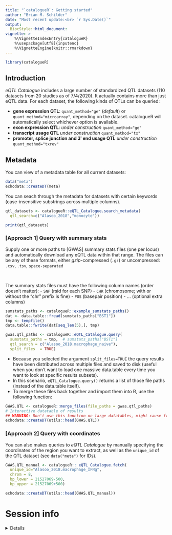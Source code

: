 ```yaml
---
title: "`catalogueR`: Getting started" 
author: "Brian M. Schilder"
date: "Most recent update:<br> `r Sys.Date()`"
output:
  BiocStyle::html_document:
vignette: >
    %\VignetteIndexEntry{catalogueR} 
    %\usepackage[utf8]{inputenc}
    %\VignetteEngine{knitr::rmarkdown}
---
```

 
```r
library(catalogueR)
```


## Introduction  
 
*eQTL Catalogue* includes a large number of standardized QTL datasets (110 datasets from 20 studies as of  7/4/2020). It actually contains more than just eQTL data. For each dataset, the following kinds of QTLs can be queried:

- **gene expression QTL**: `quant_method="ge"` (*default*) or `quant_method="microarray"`, depending on the dataset. catalogueR will automatically select whichever option is available.  
- **exon expression QTL**: *under construction* `quant_method="ge"`  
- **transcript usage QTL** *under construction* `quant_method="tx"`  
- **promoter, splice junction and 3ʹ end usage QTL** *under construction* `quant_method="txrev"`   


## Metadata  

You can view of a metadata table for all current datasets:  

```r
data("meta")
echodata::createDT(meta)
```

You can seach through the metadata for datasets with certain keywords (case-insensitive substrings across multiple columns). 

```r
qtl_datasets <- catalogueR::eQTL_Catalogue.search_metadata(
  qtl_search=c("Alasoo_2018","monocyte"))

print(qtl_datasets)
```

### [Approach 1] Query with summary stats  

Supply one or more paths to [GWAS] summary stats files (one per locus) and automatically download any eQTL data within that range. The files can be any of these formats, either *gzip*-compressed (`.gz`) or uncompressed: `.csv`, `.tsv`, `space-separated`  

<br>

The summary stats files must have the following column names (order doesn't matter):
  - `SNP` (rsid for each SNP)
  - `CHR` (chromosome; with or without the "chr" prefix is fine)
  - `POS` (basepair position)
  - ... (optional extra columns)

```r
sumstats_paths <- catalogueR::example_sumstats_paths()
dat <- data.table::fread(sumstats_paths["BST1"])
tmp <- tempfile()
data.table::fwrite(dat[seq_len(5),], tmp)

gwas.qtl_paths <- catalogueR::eQTL_Catalogue.query(
  sumstats_paths = tmp,  # sumstats_paths["BST1"]
  qtl_search = c("Alasoo_2018.macrophage_naive"),
  split_files  = TRUE)
```

- Because you selected the argument `split_files=TRUE` the query results have been distributed across multiple files and saved to disk (useful when you don't want to load one massive data.table every time you want to look at specific results subsets).  
- In this scenario, `eQTL_Catalogue.query()` returns a list of those file paths (instead of the data.table itself).  
- To merge these files back together and import them into R, use the following function:  

```r
GWAS.QTL <- catalogueR::merge_files(file_paths = gwas.qtl_paths)
# Interactive datatable of results 
## WARNING: Don't use this function on large datatables, might cause freezing.
echodata::createDT(utils::head(GWAS.QTL))
```



### [Approach 2] Query with coordinates  

You can also makes queries to *eQTL Catalogue* by manually specifying the coordinates of the region you want to extract,
as well as the `unique_id` of the QTL dataset (see `data("meta")` for IDs).
 
```r
GWAS.QTL_manual <- catalogueR:: eQTL_Catalogue.fetch(
  unique_id="Alasoo_2018.macrophage_IFNg",  
  chrom = 8, 
  bp_lower = 21527069-500,
  bp_upper = 21527069+500)

echodata::createDT(utils::head(GWAS.QTL_manual))
```


# Session info 

<details> 

```r
utils::sessionInfo()
```

</details>
